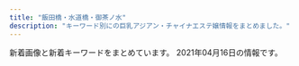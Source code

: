 ```yaml
---
title: "飯田橋・水道橋・御茶ノ水"
description: "キーワード別にの巨乳アジアン・チャイナエステ嬢情報をまとめました。"
---
```


新着画像と新着キーワードをまとめています。
2021年04月16日の情報です。

<DmmAffiliateIns />
<KeywordTable
  shops={
    [
    {
        "img_links": [],
        "station": "\u795e\u4fdd\u753a\u99c5A1\u51fa\u53e3",
        "keywords": {},
        "name": "\u30ad\u30e9\u30e9",
        "url": "https://kira.uouono.com/"
    },
    {
        "keywords": {
            "C": 17
        },
        "name": "Lime",
        "station": "JR\u6c34\u9053\u6a4b\u99c5\u897f\u53e3",
        "img_links": [
            "http://sln-relax.com/img/att.jpg",
            "http://sln-relax.com/img/ttl_mobile.jpg",
            "http://sln-relax.com/pic/topimg2.jpg",
            "http://sln-relax.com/scdl/staff/10071.jpg",
            "http://sln-relax.com/img/ttl_staff.png",
            "http://sln-relax.com/scdl/staff/10031.jpg",
            "http://sln-relax.com/i/files/homeimg.jpg",
            "http://sln-relax.com/scdl/staff/10051.jpg",
            "http://sln-relax.com/pic/topimg3.jpg",
            "http://sln-relax.com/i/files/girl01.jpg",
            "http://sln-relax.com/scdl/staff/10011.jpg",
            "http://sln-relax.com/i/files/girl02.jpg",
            "http://sln-relax.com/scdl/staff/10081.jpg",
            "http://sln-relax.com/scdl/staff/10041.jpg",
            "http://sln-relax.com/img/ttl_concept.jpg",
            "http://sln-relax.com/img/ttl_rec.jpg",
            "http://sln-relax.com/scdl/staff/10021.jpg",
            "http://sln-relax.com/pic/topimg1.jpg",
            "http://sln-relax.com/scdl/staff/10061.jpg",
            "http://sln-relax.com/img/ttl_tnew.jpg",
            "http://sln-relax.com/pic/head.png"
        ],
        "url": "http://sln-relax.com/"
    },
    {
        "name": "\u30a2\u30ed\u30de\u30e9\u30c3\u30ad\u30fc",
        "station": "\u5c0f\u5ddd\u753a\u99c5B4",
        "img_links": [
            "https://i2.wp.com/aromalucky.xyz/wp-content/uploads/2019/05/03.png",
            "https://i2.wp.com/aromalucky.xyz/wp-content/uploads/2017/12/03-1.jpg",
            "https://i2.wp.com/aromalucky.xyz/wp-content/uploads/2017/12/02.jpg",
            "http://aromalucky.xyz/wp-content/uploads/2019/05/01_02.png",
            "https://i1.wp.com/aromalucky.xyz/wp-content/uploads/2019/05/16.jpg",
            "https://i1.wp.com/aromalucky.xyz/wp-content/uploads/2019/10/20.jpg",
            "https://i0.wp.com/aromalucky.xyz/wp-content/uploads/2017/12/05-1.jpg",
            "https://i2.wp.com/aromalucky.xyz/wp-content/uploads/2020/09/21.jpg",
            "https://i2.wp.com/aromalucky.xyz/wp-content/uploads/2019/04/14.jpg",
            "https://i0.wp.com/aromalucky.xyz/wp-content/uploads/2019/05/02.png",
            "https://i0.wp.com/aromalucky.xyz/wp-content/uploads/2019/04/13.jpg",
            "https://i2.wp.com/aromalucky.xyz/wp-content/uploads/2017/12/08.jpg",
            "https://i1.wp.com/aromalucky.xyz/wp-content/uploads/2017/12/04-1.jpg",
            "https://i0.wp.com/aromalucky.xyz/wp-content/uploads/2019/05/15.jpg",
            "https://i2.wp.com/aromalucky.xyz/wp-content/uploads/2019/04/12.jpg"
        ],
        "url": "http://aromalucky.xyz/",
        "keywords": {}
    },
    {
        "keywords": {},
        "name": "\u306f\u306a\u3073",
        "img_links": [
            "http://jinbocho.xyz/images/gr.jpg",
            "http://jinbocho.xyz/images/g9.jpg",
            "http://jinbocho.xyz/images/a2.jpg",
            "http://jinbocho.xyz/images/a1.jpg",
            "http://jinbocho.xyz/images/top2.jpg",
            "http://jinbocho.xyz/images/r5.jpg",
            "http://jinbocho.xyz/images/new-tit.png",
            "http://jinbocho.xyz/images/r4.jpg",
            "http://jinbocho.xyz/images/g0.jpg",
            "http://jinbocho.xyz/images/face.png",
            "http://jinbocho.xyz/images/r6.jpg",
            "http://jinbocho.xyz/images/g10.jpg",
            "http://jinbocho.xyz/images/r3.jpg",
            "http://jinbocho.xyz/images/zi.png",
            "http://jinbocho.xyz/images/left3.png",
            "http://jinbocho.xyz/images/yuk.jpg",
            "http://jinbocho.xyz/images/r2.jpg",
            "http://jinbocho.xyz/images/mobile.png",
            "http://jinbocho.xyz/images/mika.jpg",
            "http://jinbocho.xyz/images/g7.jpg",
            "http://jinbocho.xyz/images/r1.jpg",
            "http://jinbocho.xyz/images/a5.jpg",
            "http://jinbocho.xyz/images/miki.jpg",
            "http://jinbocho.xyz/images/g1.jpg",
            "http://jinbocho.xyz/images/gb01.png",
            "http://jinbocho.xyz/images/g2.jpg",
            "http://jinbocho.xyz/images/s_staff.png",
            "http://jinbocho.xyz/images/a3.jpg",
            "http://jinbocho.xyz/images/top1.jpg",
            "http://jinbocho.xyz/images/new-tit3.png",
            "http://jinbocho.xyz/images/g8.jpg",
            "http://jinbocho.xyz/images/haru.jpg",
            "http://jinbocho.xyz/images/a4.jpg",
            "http://jinbocho.xyz/images/yuki.jpg"
        ],
        "url": "http://jinbocho.xyz/",
        "station": "\u795e\u4fdd\u753a\u99c5A5\u51fa\u53e3"
    },
    {
        "name": "\u30e9\u30d4\u30b9",
        "keywords": {
            "C": 7
        },
        "img_links": [
            "http://rapisu.tokyo/images/mobile.png",
            "http://rapisu.tokyo/images/r1.jpg",
            "http://rapisu.tokyo/images/flash1.jpg",
            "http://rapisu.tokyo/images/zi_staff.png",
            "http://rapisu.tokyo/images/meihui.jpg",
            "http://rapisu.tokyo/images/r2.jpg",
            "http://rapisu.tokyo/images/tiao.png",
            "http://rapisu.tokyo/images/r3.jpg",
            "http://rapisu.tokyo/images/top.png",
            "http://rapisu.tokyo/images/flash.jpg",
            "http://rapisu.tokyo/images/mika.jpg",
            "http://rapisu.tokyo/images/g0.jpg",
            "http://rapisu.tokyo/images/end.png"
        ],
        "url": "http://rapisu.tokyo/",
        "station": "\u795e\u4fdd\u753a\u99c5A7\u51fa\u53e3"
    },
    {
        "station": "JR\u6c34\u9053\u6a4b\u99c5\u6771\u53e3",
        "img_links": [
            "http://venus.tyo.cm/photos/sites/40/2020/08/2020083109075781.jpeg",
            "http://venus.tyo.cm/photos/sites/40/2020/09/2020091012404045.jpeg",
            "http://venus.tyo.cm/images/top.png",
            "http://venus.tyo.cm/images/spmainimg.jpg",
            "http://venus.tyo.cm/images/room5.jpg",
            "http://venus.tyo.cm/images/room6.jpg",
            "http://venus.tyo.cm/images/room1.jpg",
            "http://venus.tyo.cm/images/room4.jpg",
            "http://venus.tyo.cm/images/pagetop.png",
            "http://venus.tyo.cm/photos/sites/40/2020/08/2020083109075685.jpeg",
            "http://venus.tyo.cm/photos/sites/40/2020/09/2020090907201348.jpeg",
            "http://venus.tyo.cm/images/mainimg.jpg",
            "http://venus.tyo.cm/photos/sites/40/2020/08/2020083109075581.jpeg",
            "http://venus.tyo.cm/images/room2.jpg",
            "http://venus.tyo.cm/photos/sites/40/2020/08/2020083109075848.jpeg",
            "http://venus.tyo.cm/images/room3.jpg",
            "http://venus.tyo.cm/photos/sites/40/2020/08/2020083109075883.jpeg",
            "http://venus.tyo.cm/photos/sites/40/2020/08/2020083109075784.jpeg",
            "http://venus.tyo.cm/photos/sites/40/2020/10/202010021052282.jpeg",
            "http://venus.tyo.cm/photos/sites/40/2020/09/2020090907201289.jpeg",
            "http://venus.tyo.cm/photos/sites/40/2020/08/2020083109075912.jpeg"
        ],
        "name": "\u30d3\u30fc\u30ca\u30b9",
        "url": "http://venus.tyo.cm/",
        "keywords": {
            "88": 4,
            "85": 6,
            "E": 4,
            "83": 8,
            "84": 4,
            "D": 18,
            "F": 6,
            "89": 6
        }
    },
    {
        "img_links": [
            "https://raku-relax.tokyo/wp-content/uploads/2020/10/ertyurakura.jpg",
            "https://raku-relax.tokyo/wp-content/themes/este/img/top-img03.png",
            "https://raku-relax.tokyo/wp-content/uploads/2020/04/1234sertdyf.jpg",
            "https://raku-relax.tokyo/wp-content/uploads/2020/10/28917rakura.jpg",
            "https://raku-relax.tokyo/wp-content/uploads/2021/04/8721rakura.jpg",
            "https://raku-relax.tokyo/wp-content/themes/este/img/tel02.png",
            "https://raku-relax.tokyo/wp-content/uploads/2020/04/siuaytfsa.jpg",
            "https://raku-relax.tokyo/wp-content/themes/este/img/1.jpg",
            "https://raku-relax.tokyo/wp-content/themes/este/img/top-img01.png",
            "https://raku-relax.tokyo/wp-content/themes/este/img/tel_header.png",
            "https://raku-relax.tokyo/wp-content/uploads/2021/01/1211rakura.jpg",
            "https://raku-relax.tokyo/wp-content/themes/este/img/3.jpg",
            "https://raku-relax.tokyo/wp-content/uploads/2020/11/9897621rakura.jpg",
            "https://raku-relax.tokyo/wp-content/uploads/2020/01/897sarakura.jpg",
            "https://raku-relax.tokyo/wp-content/themes/este/img/tel_footer.png",
            "https://raku-relax.tokyo/wp-content/themes/este/img/4.jpg",
            "https://raku-relax.tokyo/wp-content/themes/este/img/tel.png",
            "https://raku-relax.tokyo/wp-content/uploads/2021/04/98976890rakura.jpg",
            "https://raku-relax.tokyo/wp-content/themes/este/img/tel03.png",
            "https://raku-relax.tokyo/wp-content/themes/este/img/top-img02.png",
            "https://raku-relax.tokyo/wp-content/uploads/2018/12/satfuygihoj.jpg",
            "https://raku-relax.tokyo/wp-content/themes/este/img/top-img04.png",
            "https://raku-relax.tokyo/wp-content/themes/este/img/top-img05.png",
            "https://raku-relax.tokyo/wp-content/uploads/2020/11/oiuarakura.jpg",
            "https://raku-relax.tokyo/wp-content/themes/este/img/2.jpg",
            "https://raku-relax.tokyo/wp-content/uploads/2020/01/y45a121.jpg",
            "https://raku-relax.tokyo/wp-content/uploads/2018/12/4567rakura.jpg"
        ],
        "station": "\u725b\u8fbc\u795e\u697d\u5742\u99c5A2\u51fa\u53e3",
        "keywords": {
            "D": 15,
            "C": 22,
            "E": 6
        },
        "url": "https://raku-relax.tokyo/",
        "name": "\u697d\u697d"
    },
    {
        "keywords": {},
        "name": "\u7652\u3057\u306e\u6cc9",
        "img_links": [],
        "url": "https://izumi-esthe.tokyo/",
        "station": "\u5c0f\u5ddd\u753a\u99c5B5\u51fa\u53e3"
    },
    {
        "url": "http://yiluioszn.xyz/",
        "img_links": [
            "http://yiluioszn.xyz/templets/default/style/images/s_pick.png",
            "http://yiluioszn.xyz/uploads/210310/1-2103101A92K03.jpg",
            "http://yiluioszn.xyz/templets/default/style/images/s_service.png",
            "http://yiluioszn.xyz/uploads/210310/1-2103101A442A7.jpg",
            "http://yiluioszn.xyz/templets/default/style/images/room4.jpg",
            "http://yiluioszn.xyz/uploads/210303/1-210303160206320.jpg",
            "http://yiluioszn.xyz/templets/default/style/images/girl-z2.jpg",
            "http://yiluioszn.xyz/uploads/210310/1-2103101A42J48.jpg",
            "http://yiluioszn.xyz/uploads/210325/1-2103251PU0136.jpg",
            "http://yiluioszn.xyz/templets/default/style/images/room1.jpg",
            "http://yiluioszn.xyz/templets/default/style/images/room3.jpg",
            "http://yiluioszn.xyz/templets/default/style/images/s_news.png",
            "http://yiluioszn.xyz/templets/default/style/images/s_staff.png",
            "http://yiluioszn.xyz/templets/default/style/images/girl-z1.jpg",
            "http://yiluioszn.xyz/uploads/210310/1-2103101A3543R.jpg",
            "http://yiluioszn.xyz/templets/default/style/images/top.png",
            "http://yiluioszn.xyz/templets/default/style/images/room2.jpg"
        ],
        "keywords": {
            "D": 4,
            "85": 3,
            "86": 2,
            "C": 12
        },
        "station": "JR\u6c34\u9053\u6a4b\u99c5\u6771\u53e3",
        "name": "\u307f\u3055\u304d"
    },
    {
        "station": "JR\u6c34\u9053\u6a4b\u99c5\u897f\u53e3",
        "url": "http://yu.xyz.mn/",
        "name": "\u60a0 \u3086\u3046",
        "img_links": [
            "http://yu.xyz.mn/photos/sites/91/2019/12/2019122901424384.jpg",
            "http://yu.xyz.mn/images/ac5.jpg",
            "http://yu.xyz.mn/images/room3.jpg",
            "http://yu.xyz.mn/images/mobile.jpg",
            "http://yu.xyz.mn/images/ac4.jpg",
            "http://yu.xyz.mn/images/s_staff.jpg",
            "http://yu.xyz.mn/images/top.jpg",
            "http://yu.xyz.mn/images/ac2.jpg",
            "http://yu.xyz.mn/photos/sites/91/2019/12/2019122702252691.jpg",
            "http://yu.xyz.mn/images/ac1.jpg",
            "http://yu.xyz.mn/images/room4.jpg",
            "http://yu.xyz.mn/images/ac6.jpg",
            "http://yu.xyz.mn/images/ac3.jpg",
            "http://yu.xyz.mn/photos/sites/91/2020/04/2020040807282190.jpg",
            "http://yu.xyz.mn/images/room2.jpg",
            "http://yu.xyz.mn/photos/sites/91/2020/02/2020022305370017.jpg",
            "http://yu.xyz.mn/photos/sites/91/2019/12/2019122702252767.jpg",
            "http://yu.xyz.mn/images/s_shedule.jpg",
            "http://yu.xyz.mn/photos/sites/91/2021/01/2021012205451889.jpg",
            "http://yu.xyz.mn/images/s_news.jpg",
            "http://yu.xyz.mn/images/room1.jpg"
        ],
        "keywords": {
            "87": 7,
            "D": 35,
            "85": 21,
            "86": 7,
            "C": 20,
            "84": 7
        }
    },
    {
        "name": "\u30d7\u30ea\u30f3",
        "img_links": [
            "https://suidobashi-mensesthe.com/room/3-s.jpg",
            "https://suidobashi-mensesthe.com/staff/4.jpg",
            "https://suidobashi-mensesthe.com/staff/midori-l1.jpg",
            "https://suidobashi-mensesthe.com/staff/yui-l2.jpg",
            "https://suidobashi-mensesthe.com/room/3-l.jpg",
            "https://suidobashi-mensesthe.com/room/esthe1.jpg",
            "https://suidobashi-mensesthe.com/images/flower.png",
            "https://suidobashi-mensesthe.com/staff/midori-s3.jpg",
            "https://suidobashi-mensesthe.com/staff/yui-s2.jpg",
            "https://suidobashi-mensesthe.com/images/footer-r.png",
            "https://suidobashi-mensesthe.com/room/6-s.jpg",
            "https://suidobashi-mensesthe.com/room/2-l.jpg",
            "https://suidobashi-mensesthe.com/staff/5.jpg",
            "https://suidobashi-mensesthe.com/images/main1.jpg",
            "https://suidobashi-mensesthe.com/room/2-s.jpg",
            "https://suidobashi-mensesthe.com/staff/midori-l2.jpg",
            "https://suidobashi-mensesthe.com/icon/line.png",
            "https://suidobashi-mensesthe.com/room/esthe3.jpg",
            "https://suidobashi-mensesthe.com/staff/yui-l3.jpg",
            "https://suidobashi-mensesthe.com/room/1-l.jpg",
            "https://suidobashi-mensesthe.com/images/clear.png",
            "https://suidobashi-mensesthe.com/staff/1.jpg",
            "https://suidobashi-mensesthe.com/staff/midori-s1.jpg",
            "https://suidobashi-mensesthe.com/staff/yui-s3.jpg",
            "https://suidobashi-mensesthe.com/icon/facebook.png",
            "https://suidobashi-mensesthe.com/room/5-s.jpg",
            "https://suidobashi-mensesthe.com/icon/twitter.png",
            "https://suidobashi-mensesthe.com/images/footer-l.png",
            "https://suidobashi-mensesthe.com/images/main-sp.jpg",
            "https://suidobashi-mensesthe.com/staff/0.jpg",
            "https://suidobashi-mensesthe.com/button/home.png",
            "https://suidobashi-mensesthe.com/staff/3.jpg",
            "https://suidobashi-mensesthe.com/staff/midori-l3.jpg",
            "https://suidobashi-mensesthe.com/room/1-s.jpg",
            "https://suidobashi-mensesthe.com/room/esthe2.jpg",
            "https://suidobashi-mensesthe.com/images/covit19.jpg",
            "https://suidobashi-mensesthe.com/button/blog.png",
            "https://suidobashi-mensesthe.com/images/header3.png",
            "https://suidobashi-mensesthe.com/button/staff.png",
            "https://suidobashi-mensesthe.com/staff/6.jpg",
            "https://suidobashi-mensesthe.com/images/qrcode.png",
            "https://suidobashi-mensesthe.com/staff/yui-l1.jpg",
            "https://suidobashi-mensesthe.com/staff/yui-s1.jpg",
            "https://suidobashi-mensesthe.com/room/4-s.jpg",
            "https://suidobashi-mensesthe.com/room/5-l.jpg",
            "https://suidobashi-mensesthe.com/room/4-l.jpg",
            "https://suidobashi-mensesthe.com/images/prin-video2.jpg",
            "https://suidobashi-mensesthe.com/staff/midori-s2.jpg",
            "https://suidobashi-mensesthe.com/icon/google_plus.png",
            "https://suidobashi-mensesthe.com/staff/2.jpg",
            "https://suidobashi-mensesthe.com/room/6-l.jpg"
        ],
        "station": "JR\u6c34\u9053\u6a4b\u99c5\u897f\u53e3",
        "url": "https://suidobashi-mensesthe.com/",
        "keywords": {}
    }
]
}
/>
<DmmAffiliateScript />
